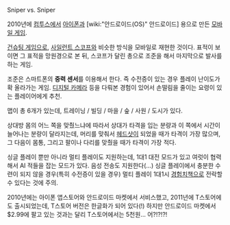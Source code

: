 Sniper vs. Sniper

2010년에 [[컴투스]]에서 [[아이폰]]과 [wiki:"안드로이드(OS)" 안드로이드] 용으로 만든 [[모바일 게임]].

[[건슈팅 게임]]으로, [[사일런트 스코프]]와 비슷한 방식을 모바일로 재현한 것이다. 표적이 보이면 그 표적을 망원경으로 본 뒤, 스코프가 달린 총으로 조준을 해서 마지막으로 발사를 하는 게임.

조준은 스마트폰의 '''중력 센서'''를 이용해서 한다. 즉 수전증이 있는 경우 플레이 난이도가 확 올라가는 게임. [[디지털 카메라]] 등을 다뤄본 경험이 있어서 손떨림을 줄이는 요령이 있는 플레이어에게 추천.

맵이 총 6개가 있는데, 트레이닝 / 빌딩 / 마을 / 숲 / 사원 / 도시가 있다.

상대방 몸의 어느 쪽을 맞췄느냐에 따라서 상대가 타격을 입는 분량과 이 쪽에서 시간이 늘어나는 분량이 달라지는데, 머리를 맞춰서 [[헤드샷]]이 되었을 때가 타격이 가장 많으며, 그 다음이 몸통, 그리고 팔이나 다리를 맞췄을 때가 타격이 가장 적다. 

싱글 플레이 뿐만 아니라 멀티 플레이도 지원하는데, 1대1 대전 모드가 있고 여럿이 협력해서 AI 적들을 잡는 모드가 있다. 음성 전송도 지원한다(...) 싱글 플레이에서 충분한 수련이 되지 않을 경우(특히 수전증이 있을 경우) 멀티 플레이 1대1시 [[경험치책]]으로 전락할 수 있다는 것에 주의.

2010년에는 아이폰 앱스토어와 안드로이드 마켓에서 서비스했고, 2011년에 T스토어에도 출시되었는데, T스토어 버전은 한글화가 되어 있다(!) 하지만 안드로이드 마켓에서 $2.99에 팔고 있는 것과는 달리 T스토어에서는 5천원... 어?!?!?!

